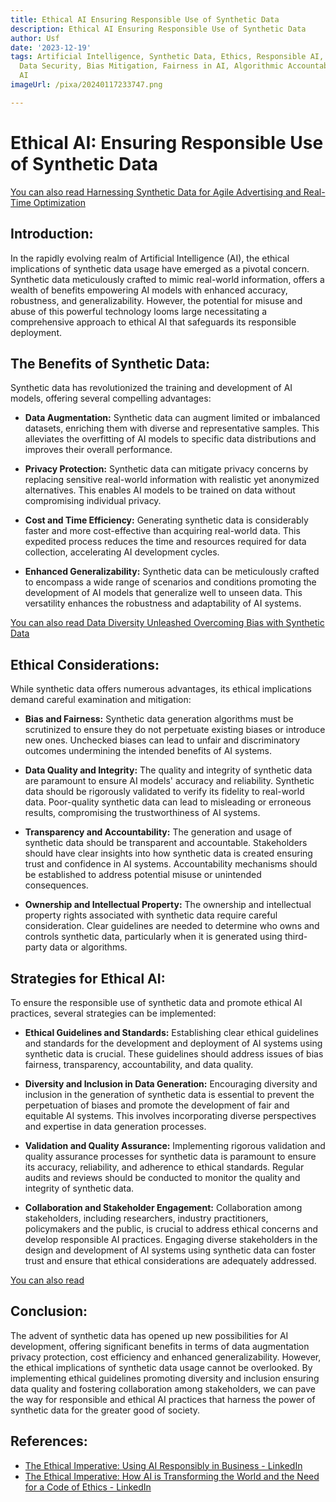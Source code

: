```yaml
---
title: Ethical AI Ensuring Responsible Use of Synthetic Data
description: Ethical AI Ensuring Responsible Use of Synthetic Data
author: Usf
date: '2023-12-19'
tags: Artificial Intelligence, Synthetic Data, Ethics, Responsible AI, Data Privacy,
  Data Security, Bias Mitigation, Fairness in AI, Algorithmic Accountability, Trustworthy
  AI
imageUrl: /pixa/20240117233747.png

---
```

# Ethical AI: Ensuring Responsible Use of Synthetic Data

[You can also read Harnessing Synthetic Data for Agile Advertising  and  Real-Time Optimization](Harnessing%20Synthetic%20Data%20for%20Agile%20Advertising%20and%20Real-Time%20Optimization)


## Introduction:
In the rapidly evolving realm of Artificial Intelligence (AI), the ethical implications of synthetic data usage have emerged as a pivotal concern. Synthetic data meticulously crafted to mimic real-world information,  offers a wealth of benefits empowering AI models with enhanced accuracy, robustness, and generalizability. However, the potential for misuse and abuse of this powerful technology looms large necessitating a comprehensive approach to ethical AI that safeguards its responsible deployment.

## The Benefits of Synthetic Data:
Synthetic data has revolutionized the  training and development  of AI models,  offering several compelling advantages:

- **Data Augmentation:** Synthetic data can augment limited or imbalanced datasets, enriching them with  diverse and representative samples. This alleviates the  overfitting  of AI models to  specific data distributions and improves their overall performance.

- **Privacy  Protection:** Synthetic data can mitigate privacy concerns by  replacing sensitive real-world information with  realistic  yet anonymized alternatives. This enables AI  models to be trained on data without compromising individual privacy.

-  **Cost and Time Efficiency:** Generating synthetic data is considerably faster and more cost-effective than acquiring  real-world data. This expedited process reduces  the time and resources  required for data collection, accelerating AI  development cycles.

- **Enhanced  Generalizability:** Synthetic data can be meticulously crafted to encompass a wide range of scenarios and conditions promoting the development of AI models that generalize well to unseen data. This versatility  enhances the robustness and  adaptability  of AI systems.

[You can also  read Data Diversity Unleashed Overcoming  Bias with Synthetic Data](Data%20Diversity%20Unleashed%20Overcoming%20Bias%20with%20Synthetic%20Data)


## Ethical Considerations:
While synthetic data  offers numerous advantages, its ethical implications demand careful  examination and mitigation:

-  **Bias  and  Fairness:** Synthetic data generation algorithms must  be scrutinized to ensure they do not perpetuate existing biases or introduce new ones. Unchecked biases can lead  to unfair and discriminatory  outcomes undermining the intended benefits of  AI systems.

- **Data Quality  and Integrity:** The quality and integrity of synthetic data  are paramount to  ensure AI models' accuracy and reliability. Synthetic data should be rigorously validated  to verify its fidelity to real-world data. Poor-quality synthetic data can lead to misleading or erroneous results, compromising the trustworthiness of AI systems.

- **Transparency and Accountability:** The generation and usage of synthetic data should be transparent and accountable. Stakeholders should have clear insights into how synthetic data is created ensuring trust and confidence in AI systems. Accountability mechanisms should be established  to address potential misuse or unintended consequences.

- **Ownership and Intellectual Property:** The ownership and intellectual property rights associated with synthetic data require careful consideration.  Clear guidelines are needed to determine who owns and  controls synthetic data, particularly when it is generated using third-party data or algorithms.

## Strategies for  Ethical  AI:
To ensure the responsible use of synthetic  data and  promote ethical AI practices, several strategies can be implemented:

- **Ethical Guidelines and Standards:** Establishing clear ethical guidelines and standards for the development and deployment  of AI systems using synthetic data  is crucial. These  guidelines should address issues of bias fairness,  transparency, accountability, and data quality.

- **Diversity and Inclusion in Data Generation:** Encouraging diversity and inclusion in the generation of synthetic data is essential to prevent the perpetuation of biases and promote the  development of fair and equitable AI systems. This  involves incorporating diverse perspectives and expertise in data  generation processes.

- **Validation and Quality Assurance:**  Implementing rigorous validation and quality assurance processes for synthetic  data is paramount to ensure its accuracy, reliability, and adherence to ethical standards. Regular  audits and reviews should be conducted to monitor the quality and integrity of synthetic data.

- **Collaboration  and Stakeholder Engagement:** Collaboration among stakeholders, including researchers, industry practitioners, policymakers and the public, is crucial to address ethical concerns and develop responsible AI practices. Engaging diverse stakeholders in  the design and development of AI  systems using synthetic data can foster trust and ensure that ethical considerations are adequately addressed.

[You  can also read ]()


## Conclusion:
The  advent of synthetic  data  has opened up new possibilities for  AI development, offering significant benefits in terms of data augmentation privacy protection,  cost efficiency  and enhanced generalizability. However, the ethical implications of synthetic data usage cannot be overlooked.  By implementing  ethical guidelines  promoting diversity and inclusion ensuring data quality and fostering collaboration among stakeholders, we can pave the way for responsible  and ethical AI practices that harness the power of synthetic data for the greater good  of society.

## References:
- [The Ethical Imperative: Using AI Responsibly in Business - LinkedIn](https://www.linkedin.com/pulse/ethical-imperative-using-ai-responsibly-business-laxhe?trk=organization_guest_main-feed-card_feed-article-content)
- [The Ethical Imperative: How AI is Transforming the World and the Need for a Code of Ethics - LinkedIn](https://www.linkedin.com/pulse/ethical-imperative-how-ai-transforming-world-need-code-ethics)
